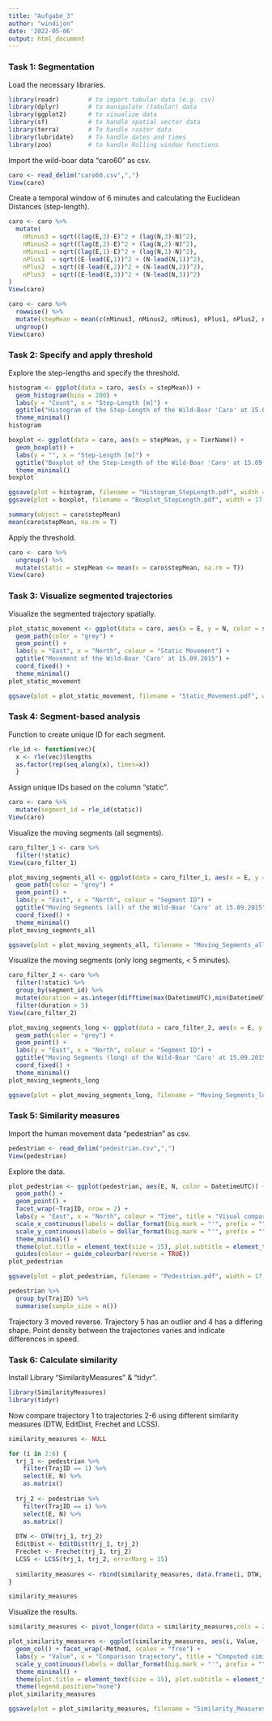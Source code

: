 ```yaml
---
title: "Aufgabe_3"
author: "windijon"
date: '2022-05-06'
output: html_document
---
```



### Task 1: Segmentation

Load the necessary libraries.

```r

library(readr)        # to import tabular data (e.g. csv)
library(dplyr)        # to manipulate (tabular) data
library(ggplot2)      # to visualize data
library(sf)           # to handle spatial vector data
library(terra)        # To handle raster data
library(lubridate)    # To handle dates and times
library(zoo)          # to handle Rolling window functions

```

Import the wild-boar data "caro60" as csv.

```r

caro <- read_delim("caro60.csv",",")
View(caro)

```

Create a temporal window of 6 minutes and calculating the Euclidean Distances (step-length).

```r

caro <- caro %>% 
  mutate(
    nMinus3 = sqrt((lag(E,3)-E)^2 + (lag(N,3)-N)^2),
    nMinus2 = sqrt((lag(E,2)-E)^2 + (lag(N,2)-N)^2),  
    nMinus1 = sqrt((lag(E,1)-E)^2 + (lag(N,1)-N)^2),
    nPlus1  = sqrt((E-lead(E,1))^2 + (N-lead(N,1))^2), 
    nPlus2  = sqrt((E-lead(E,2))^2 + (N-lead(N,2))^2),  
    nPlus3  = sqrt((E-lead(E,3))^2 + (N-lead(N,3))^2)  
)
View(caro)

caro <- caro %>% 
  rowwise() %>% 
  mutate(stepMean = mean(c(nMinus3, nMinus2, nMinus1, nPlus1, nPlus2, nPlus3))) %>% 
  ungroup()
View(caro)

```


### Task 2: Specify and apply threshold

Explore the step-lengths and specify the threshold.

```r

histogram <- ggplot(data = caro, aes(x = stepMean)) +
  geom_histogram(bins = 200) +
  labs(y = "Count", x = "Step-Length [m]") +
  ggtitle("Histogram of the Step-Length of the Wild-Boar 'Caro' at 15.09.2015") +
  theme_minimal()
histogram

boxplot <- ggplot(data = caro, aes(x = stepMean, y = TierName)) +
  geom_boxplot() +
  labs(y = "", x = "Step-Length [m]") +
  ggtitle("Boxplot of the Step-Length of the Wild-Boar 'Caro' at 15.09.2015") +
  theme_minimal()
boxplot

ggsave(plot = histogram, filename = "Histogram_StepLength.pdf", width = 17, height = 14, units = "cm", dpi = 5000)
ggsave(plot = boxplot, filename = "Boxplot_StepLength.pdf", width = 17, height = 14, units = "cm", dpi = 5000)

summary(object = caro$stepMean)
mean(caro$stepMean, na.rm = T)

```

Apply the threshold.

```r

caro <- caro %>%
  ungroup() %>% 
  mutate(static = stepMean <= mean(x = caro$stepMean, na.rm = T))
View(caro)

```


### Task 3: Visualize segmented trajectories

Visualize the segmented trajectory spatially.

```r

plot_static_movement <- ggplot(data = caro, aes(x = E, y = N, color = static)) +
  geom_path(color = "grey") +
  geom_point() +
  labs(y = "East", x = "North", colour = "Static Movement") +
  ggtitle("Movement of the Wild-Boar 'Caro' at 15.09.2015") +
  coord_fixed() +
  theme_minimal()
plot_static_movement

ggsave(plot = plot_static_movement, filename = "Static_Movement.pdf", width = 17, height = 14, units = "cm", dpi = 5000)

```


### Task 4: Segment-based analysis

Function to create unique ID for each segment.

```r

rle_id <- function(vec){
  x <- rle(vec)$lengths
  as.factor(rep(seq_along(x), times=x))
  }

```

Assign unique IDs based on the column "static".

```r

caro <- caro %>%
  mutate(segment_id = rle_id(static))
View(caro)

```

Visualize the moving segments (all segments).

```r

caro_filter_1 <- caro %>%
  filter(!static)
View(caro_filter_1)

plot_moving_segments_all <- ggplot(data = caro_filter_1, aes(x = E, y = N, color = segment_id)) +
  geom_path(color = "grey") +
  geom_point() +
  labs(y = "East", x = "North", colour = "Segment ID") +
  ggtitle("Moving Segments (all) of the Wild-Boar 'Caro' at 15.09.2015") +
  coord_fixed() +
  theme_minimal()
plot_moving_segments_all

ggsave(plot = plot_moving_segments_all, filename = "Moving_Segments_all.pdf", width = 17, height = 14, units = "cm", dpi = 5000)

```

Visualize the moving segments (only long segments, < 5 minutes).

```r

caro_filter_2 <- caro %>% 
  filter(!static) %>% 
  group_by(segment_id) %>% 
  mutate(duration = as.integer(difftime(max(DatetimeUTC),min(DatetimeUTC), units = "mins"))) %>%
  filter(duration > 5)
View(caro_filter_2)

plot_moving_segments_long <- ggplot(data = caro_filter_2, aes(x = E, y = N, color = segment_id)) +
  geom_path(color = "grey") +
  geom_point() +
  labs(y = "East", x = "North", colour = "Segment ID") +
  ggtitle("Moving Segments (long) of the Wild-Boar 'Caro' at 15.09.2015") +
  coord_fixed() +
  theme_minimal()
plot_moving_segments_long

ggsave(plot = plot_moving_segments_long, filename = "Moving_Segments_long.pdf", width = 17, height = 14, units = "cm", dpi = 5000)

```

### Task 5: Similarity measures

Import the human movement data "pedestrian" as csv.

```r

pedestrian <- read_delim("pedestrian.csv",",")
View(pedestrian)

```

Explore the data.

```r

plot_pedestrian <- ggplot(pedestrian, aes(E, N, color = DatetimeUTC)) +
  geom_path() + 
  geom_point() + 
  facet_wrap(~TrajID, nrow = 2) +
  labs(y = "East", x = "North", colour = "Time", title = "Visual comparison of  6 trajectories 01.03.2015", subtitle = "Each subplot highlights a unique pedestrian trajectories") +
  scale_x_continuous(labels = dollar_format(big.mark = "'", prefix = ""), breaks = c(2569500, 2571000)) +
  scale_y_continuous(labels = dollar_format(big.mark = "'", prefix = "")) +  coord_fixed() +
  theme_minimal() +
  theme(plot.title = element_text(size = 15), plot.subtitle = element_text(size = 10)) +
  guides(colour = guide_colourbar(reverse = TRUE))
plot_pedestrian

ggsave(plot = plot_pedestrian, filename = "Pedestrian.pdf", width = 17, height = 14, units = "cm", dpi = 5000)

pedestrian %>% 
  group_by(TrajID) %>% 
  summarise(sample_size = n())

```

Trajectory 3 moved reverse. Trajectory 5 has an outlier and 4 has a differing shape.
Point density between the trajectories varies and indicate differences in speed.


### Task 6: Calculate similarity

Install Library "SimilarityMeasures" & "tidyr".

```r

library(SimilarityMeasures)
library(tidyr)

```

Now compare trajectory 1 to trajectories 2-6 using different similarity measures (DTW, EditDist, Frechet and LCSS).

```r

similarity_measures <- NULL

for (i in 2:6) {
  trj_1 <- pedestrian %>%
    filter(TrajID == 1) %>%
    select(E, N) %>%
    as.matrix()
  
  trj_2 <- pedestrian %>%
    filter(TrajID == i) %>%
    select(E, N) %>%
    as.matrix()
  
  DTW <- DTW(trj_1, trj_2)
  EditDist <- EditDist(trj_1, trj_2)
  Frechet <- Frechet(trj_1, trj_2)
  LCSS <- LCSS(trj_1, trj_2, errorMarg = 15)
  
  similarity_measures <- rbind(similarity_measures, data.frame(i, DTW, EditDist, Frechet, LCSS))
}

similarity_measures

```

Visualize the results.

```r

similarity_measures <- pivot_longer(data = similarity_measures,cols = 2:5, names_to ="Method", values_to = "Value")

plot_similarity_measures <- ggplot(similarity_measures, aes(i, Value, fill = i)) +
  geom_col() + facet_wrap(~Method, scales = "free") +
  labs(y = "Value", x = "Comparison trajectory", title = "Computed similarities using different measures \nbetween trajectory 1 to all other trajectories") +
  scale_y_continuous(labels = dollar_format(big.mark = "'", prefix = "")) + 
  theme_minimal() + 
  theme(plot.title = element_text(size = 15), plot.subtitle = element_text(size = 10)) +
  theme(legend.position="none")
plot_similarity_measures

ggsave(plot = plot_similarity_measures, filename = "Similarity_Measures.pdf", width = 17, height = 14, units = "cm", dpi = 5000)

```

